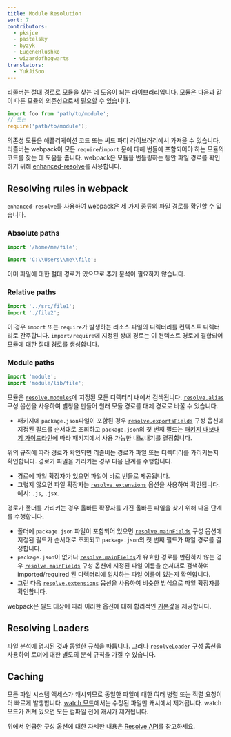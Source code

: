 ```yaml
---
title: Module Resolution
sort: 7
contributors:
  - pksjce
  - pastelsky
  - byzyk
  - EugeneHlushko
  - wizardofhogwarts
translators:
  - YukJiSoo
---
```


리졸버는 절대 경로로 모듈을 찾는 데 도움이 되는 라이브러리입니다.
모듈은 다음과 같이 다른 모듈의 의존성으로서 필요할 수 있습니다.

```js
import foo from 'path/to/module';
// 또는
require('path/to/module');
```

의존성 모듈은 애플리케이션 코드 또는 써드 파티 라이브러리에서 가져올 수 있습니다.
리졸버는 webpack이 모든 `require`/`import` 문에 대해 번들에 포함되어야 하는 모듈의 코드를 찾는 데 도움을 줍니다.
webpack은 모듈을 번들링하는 동안 파일 경로를 확인하기 위해 [enhanced-resolve](https://github.com/webpack/enhanced-resolve)를 사용합니다.

## Resolving rules in webpack

`enhanced-resolve`를 사용하여 webpack은 세 가지 종류의 파일 경로를 확인할 수 있습니다.

### Absolute paths

```js
import '/home/me/file';

import 'C:\\Users\\me\\file';
```

이미 파일에 대한 절대 경로가 있으므로 추가 분석이 필요하지 않습니다.

### Relative paths

```js
import '../src/file1';
import './file2';
```

이 경우 `import` 또는 `require`가 발생하는 리소스 파일의 디렉터리를 컨텍스트 디렉터리로 간주합니다. `import/require`에 지정된 상대 경로는 이 컨텍스트 경로에 결합되어 모듈에 대한 절대 경로를 생성합니다.

### Module paths

```js
import 'module';
import 'module/lib/file';
```

모듈은 [`resolve.modules`](/configuration/resolve/#resolvemodules)에 지정된 모든 디렉터리 내에서 검색됩니다.
[`resolve.alias`](/configuration/resolve/#resolvealias) 구성 옵션을 사용하여 별칭을 만들어 원래 모듈 경로를 대체 경로로 바꿀 수 있습니다.

- 패키지에 `package.json`파일이 포함된 경우 [`resolve.exportsFields`](/configuration/resolve/#resolveexportsfields) 구성 옵션에 지정된 필드를 순서대로 조회하고 `package.json`의 첫 번째 필드는 [패키지 내보내기 가이드라인](/guides/package-exports/)에 따라 패키지에서 사용 가능한 내보내기를 결정합니다.

위의 규칙에 따라 경로가 확인되면 리졸버는 경로가 파일 또는 디렉터리를 가리키는지 확인합니다. 경로가 파일을 가리키는 경우 다음 단계를 수행합니다.

- 경로에 파일 확장자가 있으면 파일이 바로 번들로 제공됩니다.
- 그렇지 않으면 파일 확장자는 [`resolve.extensions`](/configuration/resolve/#resolveextensions) 옵션을 사용하여 확인됩니다. 예시: `.js`, `.jsx`.

경로가 폴더를 가리키는 경우 올바른 확장자를 가진 올바른 파일을 찾기 위해 다음 단계를 수행합니다.

- 폴더에 `package.json` 파일이 포함되어 있으면 [`resolve.mainFields`](/configuration/resolve/#resolvemainfields) 구성 옵션에 지정된 필드가 순서대로 조회되고 `package.json`의 첫 번째 필드가 파일 경로를 결정합니다.
- `package.json`이 없거나 [`resolve.mainFields`](/configuration/resolve/#resolvemainfields)가 유효한 경로를 반환하지 않는 경우 [`resolve.mainFields`](/configuration/resolve/#resolvemainfields) 구성 옵션에 지정된 파일 이름을 순서대로 검색하여 imported/required 된 디렉터리에 일치하는 파일 이름이 있는지 확인합니다.
- 그런 다음 [`resolve.extensions`](/configuration/resolve/#resolveextensions) 옵션을 사용하여 비슷한 방식으로 파일 확장자를 확인합니다.

webpack은 빌드 대상에 따라 이러한 옵션에 대해 합리적인 [기본값](/configuration/resolve)을 제공합니다.

## Resolving Loaders

파일 분석에 명시된 것과 동일한 규칙을 따릅니다. 그러나 [`resolveLoader`](/configuration/resolve/#resolveloader) 구성 옵션을 사용하여 로더에 대한 별도의 분석 규칙을 가질 수 있습니다.

## Caching

모든 파일 시스템 액세스가 캐시되므로 동일한 파일에 대한 여러 병렬 또는 직렬 요청이 더 빠르게 발생합니다. [watch 모드](/configuration/watch/#watch)에서는 수정된 파일만 캐시에서 제거됩니다. watch 모드가 꺼져 있으면 모든 컴파일 전에 캐시가 제거됩니다.

위에서 언급한 구성 옵션에 대한 자세한 내용은 [Resolve API](/configuration/resolve)를 참고하세요.
